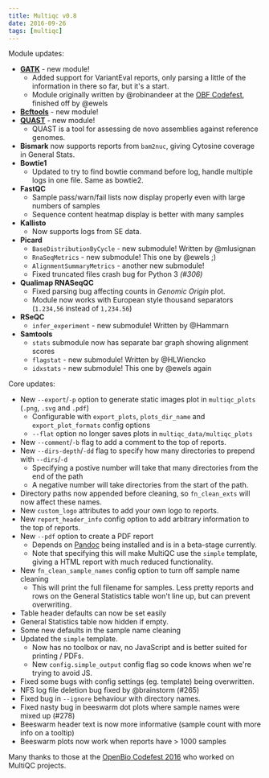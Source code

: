 ```yaml
---
title: Multiqc v0.8
date: 2016-09-26
tags: [multiqc]
---
```


Module updates:
- [**GATK**](https://software.broadinstitute.org/gatk/) - new module!
  - Added support for VariantEval reports, only parsing a little of the information
    in there so far, but it's a start.
  - Module originally written by @robinandeer at the [OBF Codefest](https://www.open-bio.org/wiki/Codefest_2016),
    finished off by @ewels
- [**Bcftools**](https://samtools.github.io/bcftools/) - new module!
- [**QUAST**](http://quast.bioinf.spbau.ru/) - new module!
  - QUAST is a tool for assessing de novo assemblies against reference genomes.
- **Bismark** now supports reports from `bam2nuc`, giving Cytosine coverage in General Stats.
- **Bowtie1**
  - Updated to try to find bowtie command before log, handle multiple logs in one file. Same as bowtie2.
- **FastQC**
  - Sample pass/warn/fail lists now display properly even with large numbers of samples
  - Sequence content heatmap display is better with many samples
- **Kallisto**
  - Now supports logs from SE data.
- **Picard**
  - `BaseDistributionByCycle` - new submodule! Written by @mlusignan
  - `RnaSeqMetrics` - new submodule! This one by @ewels ;)
  - `AlignmentSummaryMetrics` - another new submodule!
  - Fixed truncated files crash bug for Python 3 _(#306)_
- **Qualimap RNASeqQC**
  - Fixed parsing bug affecting counts in _Genomic Origin_ plot.
  - Module now works with European style thousand separators (`1.234,56` instead of `1,234.56`)
- **RSeQC**
  - `infer_experiment` - new submodule! Written by @Hammarn
- **Samtools**
  - `stats` submodule now has separate bar graph showing alignment scores
  - `flagstat` - new submodule! Written by @HLWiencko
  - `idxstats` - new submodule! This one by @ewels again

Core updates:
- New `--export`/`-p` option to generate static images plot in `multiqc_plots` (`.png`, `.svg` and `.pdf`)
  - Configurable with `export_plots`, `plots_dir_name` and `export_plot_formats` config options
  - `--flat` option no longer saves plots in `multiqc_data/multiqc_plots`
- New `--comment`/`-b` flag to add a comment to the top of reports.
- New `--dirs-depth`/`-dd` flag to specify how many directories to prepend with `--dirs`/`-d`
  - Specifying a postive number will take that many directories from the end of the path
  - A negative number will take directories from the start of the path.
- Directory paths now appended before cleaning, so `fn_clean_exts` will now affect these names.
- New `custom_logo` attributes to add your own logo to reports.
- New `report_header_info` config option to add arbitrary information to the top of reports.
- New `--pdf` option to create a PDF report
  - Depends on [Pandoc](http://pandoc.org) being installed and is in a beta-stage currently.
  - Note that specifying this will make MultiQC use the `simple` template, giving a HTML report with
    much reduced functionality.
- New `fn_clean_sample_names` config option to turn off sample name cleaning
  - This will print the full filename for samples. Less pretty reports and rows
    on the General Statistics table won't line up, but can prevent overwriting.
- Table header defaults can now be set easily
- General Statistics table now hidden if empty.
- Some new defaults in the sample name cleaning
- Updated the `simple` template.
  - Now has no toolbox or nav, no JavaScript and is better suited for printing / PDFs.
  - New `config.simple_output` config flag so code knows when we're trying to avoid JS.
- Fixed some bugs with config settings (eg. template) being overwritten.
- NFS log file deletion bug fixed by @brainstorm (#265)
- Fixed bug in `--ignore` behaviour with directory names.
- Fixed nasty bug in beeswarm dot plots where sample names were mixed up (#278)
- Beeswarm header text is now more informative (sample count with more info on a tooltip)
- Beeswarm plots now work when reports have > 1000 samples

Many thanks to those at the [OpenBio Codefest 2016](https://www.open-bio.org/wiki/Codefest_2016) who worked on MultiQC projects.
